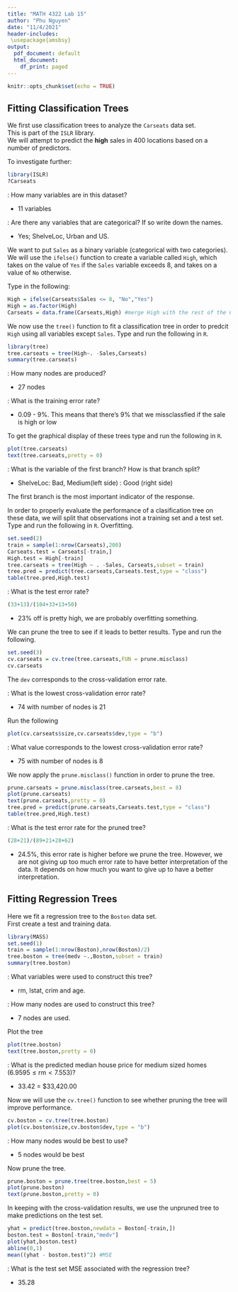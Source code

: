 ```yaml
---
title: "MATH 4322 Lab 15"
author: "Phu Nguyen"
date: "11/4/2021"
header-includes:
 \usepackage{amsbsy}
output:
  pdf_document: default
  html_document:
    df_print: paged
---
```


```r
knitr::opts_chunk$set(echo = TRUE)
```


## Fitting Classification Trees

We first use classification trees to analyze the `Carseats` data set.  
This is part of the `ISLR` library.  
We will attempt to predict the **high** sales in 400 locations based on a number of predictors.  

To investigate further:

```r
library(ISLR)
?Carseats
```

\textcolor{red}{Question 1}: How many variables are in this dataset?  

* 11 variables

\textcolor{red}{Question 2}: Are there any variables that are categorical?  If so write down the names.  

* Yes; ShelveLoc, Urban and US.

We want to put `Sales` as a binary variable (categorical with two categories).  We will use the `ifelse()` function to create a variable called `High`, which takes on the value of `Yes` if the `Sales` variable exceeds 8, and takes on a value of `No` otherwise.  

Type in the following:

```r
High = ifelse(Carseats$Sales <= 8, "No","Yes")
High = as.factor(High)
Carseats = data.frame(Carseats,High) #merge High with the rest of the Carseats data.
```


We now use the `tree()` function to fit a classification tree in order to predcit `High` using all variables except `Sales`.  Type and run the following in `R`.

```r
library(tree)
tree.carseats = tree(High~. -Sales,Carseats)
summary(tree.carseats)
```

\textcolor{red}{Question 3}: How many nodes are produced?  

* 27 nodes

\textcolor{red}{Question 4}:  What is the training error rate?  

* 0.09 - 9%. This means that there's 9% that we missclassfied if the sale is high or low

To get the graphical display of these trees type and run the following in `R`.

```r
plot(tree.carseats)
text(tree.carseats,pretty = 0)
```

\textcolor{red}{Question 5}:  What is the variable of the first branch?  How is that branch split?

* ShelveLoc: Bad, Medium(left side)      : Good (right side)

The first branch is the most important indicator of the response.  

In order to properly evaluate the performance of a clasification tree on these data, we will split that observations inot a training set and a test set.  Type and run the following in `R`.
Overfitting. 

```r
set.seed(2)
train = sample(1:nrow(Carseats),200)
Carseats.test = Carseats[-train,]
High.test = High[-train]
tree.carseats = tree(High ~ . -Sales, Carseats,subset = train)
tree.pred = predict(tree.carseats,Carseats.test,type = "class")
table(tree.pred,High.test) 
```

\textcolor{red}{Question 6}:  What is the test error rate?

```r
(33+13)/(104+33+13+50)
```
* 23% off is pretty high, we are probably overfitting something. 

We can prune the tree to see if it leads to better results.  Type and run the following.

```r
set.seed(3)
cv.carseats = cv.tree(tree.carseats,FUN = prune.misclass)
cv.carseats
```

The `dev` corresponds to the cross-validation error rate.  

\textcolor{red}{Question 7}:  What is the lowest cross-validation error rate?

* 74 with number of nodes is 21

Run the following

```r
plot(cv.carseats$size,cv.carseats$dev,type = "b")
```

\textcolor{red}{Question 8}:  What value corresponds to the lowest cross-validation error rate?  

* 75 with number of nodes is 8

We now apply the `prune.misclass()` function in order to prune the tree.

```r
prune.carseats = prune.misclass(tree.carseats,best = 8)
plot(prune.carseats)
text(prune.carseats,pretty = 0)
tree.pred = predict(prune.carseats,Carseats.test,type = "class")
table(tree.pred,High.test)
```

\textcolor{red}{Question 9}:  What is the test error rate for the pruned tree?

```r
(28+21)/(89+21+28+62)
```
* 24.5%, this error rate is higher before we prune the tree. However, we are not giving up too much error rate to have better interpretation of the data. It depends on how much you want to give up to have a better interpretation.






## Fitting Regression Trees

Here we fit a regression tree to the `Boston` data set.  
First create a test and training data.  

```r
library(MASS)
set.seed(1)
train = sample(1:nrow(Boston),nrow(Boston)/2)
tree.boston = tree(medv ~.,Boston,subset = train)
summary(tree.boston)
```

\textcolor{red}{Question 10}:  What variables were used to construct this tree?

* rm, lstat, crim and age.

\textcolor{red}{Question 11}: How many nodes are used to construct this tree?

* 7 nodes are used.

Plot the tree

```r
plot(tree.boston)
text(tree.boston,pretty = 0)
```

\textcolor{red}{Question 12}:  What is the predicted median house price  for medium sized homes ($6.9595 \leq \text{rm} < 7.553$)?

* 33.42 = $33,420.00


Now we will use the `cv.tree()` function to see whether pruning the tree will improve performance.

```r
cv.boston = cv.tree(tree.boston)
plot(cv.boston$size,cv.boston$dev,type = "b")
```

\textcolor{red}{Question 13}:  How many nodes would be best to use?

* 5 nodes would be best

Now prune the tree.

```r
prune.boston = prune.tree(tree.boston,best = 5)
plot(prune.boston)
text(prune.boston,pretty = 0)
```

In keeping with the cross-validation results, we use the unpruned tree to make predictions on the test set.

```r
yhat = predict(tree.boston,newdata = Boston[-train,])
boston.test = Boston[-train,"medv"]
plot(yhat,boston.test)
abline(0,1)
mean((yhat - boston.test)^2) #MSE
```

\textcolor{red}{Question 14}:  What is the test set MSE associated with the regression tree?

* 35.28